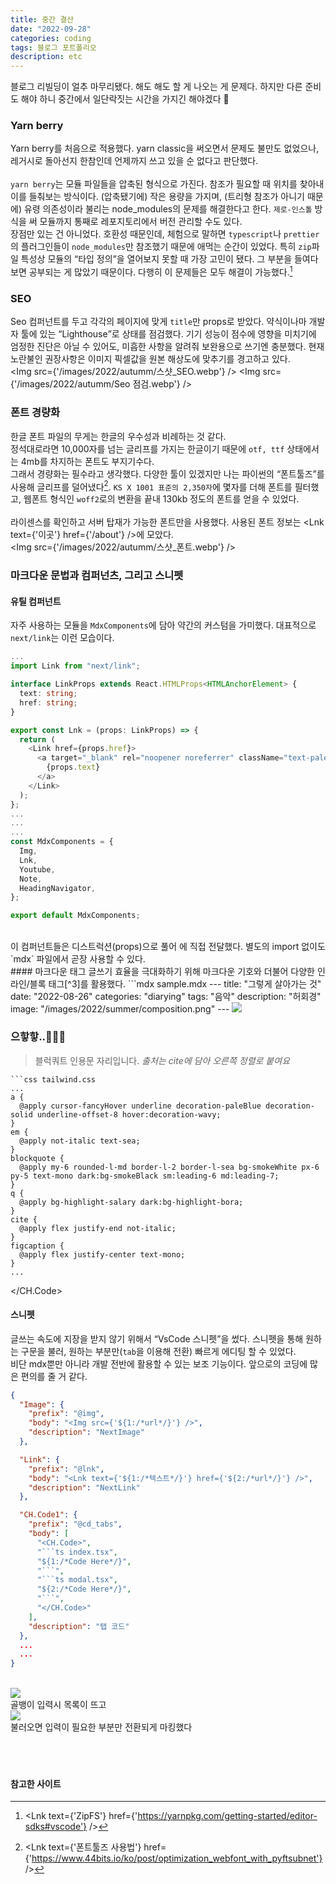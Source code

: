 ```yaml
---
title: 중간 결산
date: "2022-09-28"
categories: coding
tags: 블로그 포트폴리오
description: etc
---
```

<HeadingNavigator />
블로그 리빌딩이 얼추 마무리됐다.  
해도 해도 할 게 나오는 게 문제다.  
하지만 다른 준비도 해야 하니 중간에서 일단락짓는 시간을 가지긴 해야겠다 👻   


### Yarn berry
Yarn berry를 처음으로 적용했다. yarn classic을 써오면서 문제도 불만도 없었으나, 레거시로 돌아선지 한참인데 언제까지 쓰고 있을 순 없다고 판단했다.  
<br/>
`yarn berry`는 모듈 파일들을 압축된 형식으로 가진다. 참조가 필요할 때 위치를 찾아내 이를 들춰보는 방식이다. (압축됐기에) 작은 용량을 가지며, (트리형 참조가 아니기 때문에) 유령 의존성이라 불리는 node_modules의 문제를 해결한다고 한다. `제로-인스톨` 방식을 써 모듈까지 통째로 레포지토리에서 버전 관리할 수도 있다. 
<br/>
장점만 있는 건 아니었다. 호환성 때문인데, 체험으로 말하면 `typescript`나 `prettier`의 플러그인들이 `node_modules`만 참조했기 때문에 애먹는 순간이 있었다. 특히 `zip`파일 특성상 모듈의 <q>타입 정의</q>을 열어보지 못할 때 가장 고민이 됐다. 그 부분을 들여다보면 공부되는 게 많았기 때문이다. 다행히 이 문제들은 모두 해결이 가능했다.[^1]

### SEO
Seo 컴퍼넌트를 두고 각각의 페이지에 맞게 `title`만 props로 받았다. 약식이나마 개발자 툴에 있는 <q>Lighthouse</q>로 상태를 점검했다. 기기 성능이 점수에 영향을 미치기에 엄정한 진단은 아닐 수 있어도, 미흡한 사항을 알려줘 보완용으로 쓰기엔 충분했다. 현재 노란불인 권장사항은 이미지 픽셀값을 원본 해상도에 맞추기를 경고하고 있다.
<br/>
<Img src={'/images/2022/autumm/스샷_SEO.webp'} />
<Img src={'/images/2022/autumm/Seo 점검.webp'} />


### 폰트 경량화
한글 폰트 파일의 무게는 한글의 우수성과 비례하는 것 같다.  
정석대로라면 10,000자를 넘는 글리프를 가지는 한글이기 때문에 `otf, ttf` 상태에서는 4mb를 차지하는 폰트도 부지기수다.  
그래서 경량화는 필수라고 생각했다. 다양한 툴이 있겠지만 나는 파이썬의 <q>폰트툴즈</q>를 사용해 글리프를 덜어냈다[^2]. `KS X 1001 표준의 2,350자`에 몇자를 더해 폰트를 필터했고, 웹폰트 형식인 `woff2`로의 변환을 끝내 130kb 정도의 폰트를 얻을 수 있었다.  
<br/>
라이센스를 확인하고 서버 탑재가 가능한 폰트만을 사용했다. 사용된 폰트 정보는 <Lnk text={'이곳'} href={'/about'} />에 모았다.  
<Img src={'/images/2022/autumm/스샷_폰트.webp'} />


### 마크다운 문법과 컴퍼넌츠, 그리고 스니펫

#### 유틸 컴퍼넌트
자주 사용하는 모듈을 `MdxComponents`에 담아 약간의 커스텀을 가미했다. 대표적으로 `next/link`는 이런 모습이다. 
```ts MdxComponents.tsx
...
import Link from "next/link";

interface LinkProps extends React.HTMLProps<HTMLAnchorElement> {
  text: string;
  href: string;
}

export const Lnk = (props: LinkProps) => {
  return (
    <Link href={props.href}>
      <a target="_blank" rel="noopener noreferrer" className="text-paleBlue" {...props}>
        {props.text}
      </a>
    </Link>
  );
};
...
...
...
const MdxComponents = {
  Img,
  Lnk,
  Youtube,
  Note,
  HeadingNavigator,
};

export default MdxComponents;
```
<br/>
이 컴퍼넌트들은 디스트럭션(props)으로 풀어 <Lnk text={'mdxBundler'} href={'https://github.com/kentcdodds/mdx-bundler'} />에 직접 전달했다. 별도의 import 없이도 `mdx` 파일에서 곧장 사용할 수 있다.  
<br/>
#### 마크다운 태그
글쓰기 효율을 극대화하기 위해 마크다운 기호와 더불어 다양한 인라인/블록 태그[^3]를 활용했다.
<CH.Code>
  ```mdx sample.mdx
  ---
  title: "그렇게 살아가는 것"
  date: "2022-08-26"
  categories: "diarying"
  tags: "음악"
  description: "허회경"
  image: "/images/2022/summer/composition.png"
  ---
  <Youtube src={'https://www.youtube.com/embed/cHC0ghVev1E'} />
  <Img src={"/images/2022/summer/screen_shot_1.png"} priority/>
  
  ### 으핳핳..🤦🏼‍♀️  
  
  > 블럭쿼트 인용문 자리입니다.
  > <cite>출처는 cite에 담아 오른쪽 정렬로 붙여요</cite>
  ```
  ```css tailwind.css
  ...
  a {
    @apply cursor-fancyHover underline decoration-paleBlue decoration-solid underline-offset-8 hover:decoration-wavy;
  }
  em {
    @apply not-italic text-sea;
  }
  blockquote {
    @apply my-6 rounded-l-md border-l-2 border-l-sea bg-smokeWhite px-6 py-5 text-mono dark:bg-smokeBlack sm:leading-6 md:leading-7;
  }
  q {
    @apply bg-highlight-salary dark:bg-highlight-bora;
  }
  cite {
    @apply flex justify-end not-italic;
  }
  figcaption {
    @apply flex justify-center text-mono;
  }
  ...
  ```
</CH.Code>
<br/>
#### 스니펫
글쓰는 속도에 지장을 받지 않기 위해서 <q>VsCode 스니펫</q>을 썼다. 스니펫을 통해 원하는 구문을 불러, 원하는 부분만(`tab`을 이용해 전환) 빠르게 에디팅 할 수 있었다.  
비단 mdx뿐만 아니라 개발 전반에 활용할 수 있는 보조 기능이다. 앞으로의 코딩에 많은 편의를 줄 거 같다.
```json mdx.json
{
  "Image": {
    "prefix": "@img",
    "body": "<Img src={'${1:/*url*/}'} />",
    "description": "NextImage"
  },

  "Link": {
    "prefix": "@lnk",
    "body": "<Lnk text={'${1:/*텍스트*/}'} href={'${2:/*url*/}'} />",
    "description": "NextLink"
  },

  "CH.Code1": {
    "prefix": "@cd_tabs",
    "body": [
      "<CH.Code>",
      "```ts index.tsx",
      "${1:/*Code Here*/}",
      "```",
      "```ts modal.tsx",
      "${2:/*Code Here*/}",
      "```",
      "</CH.Code>"
    ],
    "description": "탭 코드"
  },
  ...
  ...    
}
```
<br/>
<Img src={'/images/2022/autumm/스샷_스니펫1.webp'} />
<figcaption>골뱅이 입력시 목록이 뜨고</figcaption>
<Img src={'/images/2022/autumm/스샷_스니펫2.webp'} />
<figcaption>불러오면 입력이 필요한 부분만 전환되게 마킹했다</figcaption>
<br/>
<br/>
<br/>

#### 참고한 사이트

[^1]: <Lnk text={'ZipFS'} href={'https://yarnpkg.com/getting-started/editor-sdks#vscode'} />
[^2]: <Lnk text={'폰트툴즈 사용법'} href={'https://www.44bits.io/ko/post/optimization_webfont_with_pyftsubnet'} />
[^3]: <Lnk text={'인라인/블록 태그 목록'} href={'https://www.w3schools.com/html/html_blocks.asp'} />